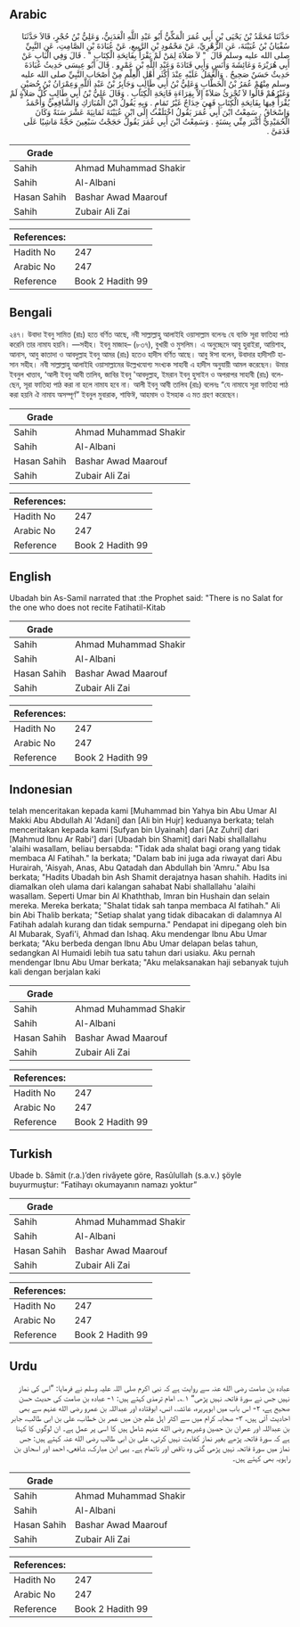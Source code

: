 ## Arabic


<div dir="rtl" lang="ar" style={{fontSize:'larger',backgroundColor:'#f8f9fa',padding:20}}>
حَدَّثَنَا مُحَمَّدُ بْنُ يَحْيَى بْنِ أَبِي عُمَرَ الْمَكِّيُّ أَبُو عَبْدِ اللَّهِ الْعَدَنِيُّ، وَعَلِيُّ بْنُ حُجْرٍ، قَالاَ حَدَّثَنَا سُفْيَانُ بْنُ عُيَيْنَةَ، عَنِ الزُّهْرِيِّ، عَنْ مَحْمُودِ بْنِ الرَّبِيعِ، عَنْ عُبَادَةَ بْنِ الصَّامِتِ، عَنِ النَّبِيِّ صلى الله عليه وسلم قَالَ ‏ "‏ لاَ صَلاَةَ لِمَنْ لَمْ يَقْرَأْ بِفَاتِحَةِ الْكِتَابِ ‏"‏ ‏.‏ قَالَ وَفِي الْبَابِ عَنْ أَبِي هُرَيْرَةَ وَعَائِشَةَ وَأَنَسٍ وَأَبِي قَتَادَةَ وَعَبْدِ اللَّهِ بْنِ عَمْرٍو ‏.‏ قَالَ أَبُو عِيسَى حَدِيثُ عُبَادَةَ حَدِيثٌ حَسَنٌ صَحِيحٌ ‏.‏ وَالْعَمَلُ عَلَيْهِ عِنْدَ أَكْثَرِ أَهْلِ الْعِلْمِ مِنْ أَصْحَابِ النَّبِيِّ صلى الله عليه وسلم مِنْهُمْ عُمَرُ بْنُ الْخَطَّابِ وَعَلِيُّ بْنُ أَبِي طَالِبٍ وَجَابِرُ بْنُ عَبْدِ اللَّهِ وَعِمْرَانُ بْنُ حُصَيْنٍ وَغَيْرُهُمْ قَالُوا لاَ تُجْزِئُ صَلاَةٌ إِلاَّ بِقِرَاءَةِ فَاتِحَةِ الْكِتَابِ ‏.‏ وَقَالَ عَلِيُّ بْنُ أَبِي طَالِبٍ كُلُّ صَلاَةٍ لَمْ يُقْرَأْ فِيهَا بِفَاتِحَةِ الْكِتَابِ فَهِيَ خِدَاجٌ غَيْرُ تَمَامٍ ‏.‏ وَبِهِ يَقُولُ ابْنُ الْمُبَارَكِ وَالشَّافِعِيُّ وَأَحْمَدُ وَإِسْحَاقُ ‏.‏ سَمِعْتُ ابْنَ أَبِي عُمَرَ يَقُولُ اخْتَلَفْتُ إِلَى ابْنِ عُيَيْنَةَ ثَمَانِيَةَ عَشْرَ سَنَةً وَكَانَ الْحُمَيْدِيُّ أَكْبَرَ مِنِّي بِسَنَةٍ ‏.‏ وَسَمِعْتُ ابْنَ أَبِي عُمَرَ يَقُولُ حَجَجْتُ سَبْعِينَ حَجَّةً مَاشِيًا عَلَى قَدَمَىَّ ‏.‏
</div>
<div style={{backgroundColor:'#f8f9fa',padding:20, marginBottom: 10}}><table> <thead> <tr> <th>Grade</th> <th></th> </tr> </thead> <tbody> <tr><td>Sahih</td><td>Ahmad Muhammad Shakir</td></tr><tr><td>Sahih</td><td>Al-Albani</td></tr><tr><td>Hasan Sahih</td><td>Bashar Awad Maarouf</td></tr><tr><td>Sahih</td><td>Zubair Ali Zai</td></tr></tbody></table><table> <thead> <tr> <th>References:</th> <th></th> </tr> </thead> <tbody><tr><td>Hadith No</td><td>247</td></tr><tr><td>Arabic No</td><td>247</td></tr><tr><td>Reference</td><td>Book 2 Hadith 99</td></tr></tbody></table></div>

## Bengali


<div dir="ltr" lang="bn" style={{fontSize:'larger',backgroundColor:'#f8f9fa',padding:20}}>
২৪৭। উবাদা ইবনু সামিত (রাঃ) হতে বর্ণিত আছে, নবী সাল্লাল্লাহু আলাইহি ওয়াসাল্লাম বলেনঃ যে ব্যক্তি সূরা ফাতিহা পাঠ করেনি তার নামায হয়নি। —সহীহ। ইবনু মাজাহ– (৮৩৭), বুখারী ও মুসলিম। এ অনুচ্ছেদে আবু হুরাইরা, আয়িশাহ, আনাস, আবু কাতাদা ও আবদুল্লাহ ইবনু আমর (রাঃ) হতেও হাদীস বর্ণিত আছে। আবু ঈসা বলেন, উবাদার হাদীসটি হাসান সহীহ। নবী সাল্লাল্লাহু আলাইহি ওয়াসাল্লামের উল্লেখযোগ্য সংখ্যক সাহাবী এ হাদীস অনুযায়ী আমল করেছেন। উমার ইবনুল খাত্তাব, ‘আলী ইবনু আবী তালিব, জাবির ইবনু 'আবদুল্লাহ, ইমরান ইবনু হুসাইন ও অপরাপর সাহাবী (রাঃ) বলেছেন, সূরা ফাতিহা পাঠ করা না হলে নামায হবে না। আলী ইবনু আবী তালিব (রাঃ) বলেনঃ “যে নামাযে সূরা ফাতিহা পাঠ করা হয়নি ঐ নামায অসম্পূর্ণ” ইবনুল মুবারাক, শাফিঈ, আহমাদ ও ইসহাক এ মত গ্রহণ করেছেন।
</div>
<div style={{backgroundColor:'#f8f9fa',padding:20, marginBottom: 10}}><table> <thead> <tr> <th>Grade</th> <th></th> </tr> </thead> <tbody> <tr><td>Sahih</td><td>Ahmad Muhammad Shakir</td></tr><tr><td>Sahih</td><td>Al-Albani</td></tr><tr><td>Hasan Sahih</td><td>Bashar Awad Maarouf</td></tr><tr><td>Sahih</td><td>Zubair Ali Zai</td></tr></tbody></table><table> <thead> <tr> <th>References:</th> <th></th> </tr> </thead> <tbody><tr><td>Hadith No</td><td>247</td></tr><tr><td>Arabic No</td><td>247</td></tr><tr><td>Reference</td><td>Book 2 Hadith 99</td></tr></tbody></table></div>

## English


<div dir="ltr" lang="en" style={{fontSize:'larger',backgroundColor:'#f8f9fa',padding:20}}>
Ubadah bin As-Samil narrated that :the Prophet said: "There is no Salat for the one who does not recite Fatihatil-Kitab
</div>
<div style={{backgroundColor:'#f8f9fa',padding:20, marginBottom: 10}}><table> <thead> <tr> <th>Grade</th> <th></th> </tr> </thead> <tbody> <tr><td>Sahih</td><td>Ahmad Muhammad Shakir</td></tr><tr><td>Sahih</td><td>Al-Albani</td></tr><tr><td>Hasan Sahih</td><td>Bashar Awad Maarouf</td></tr><tr><td>Sahih</td><td>Zubair Ali Zai</td></tr></tbody></table><table> <thead> <tr> <th>References:</th> <th></th> </tr> </thead> <tbody><tr><td>Hadith No</td><td>247</td></tr><tr><td>Arabic No</td><td>247</td></tr><tr><td>Reference</td><td>Book 2 Hadith 99</td></tr></tbody></table></div>

## Indonesian


<div dir="ltr" lang="id" style={{fontSize:'larger',backgroundColor:'#f8f9fa',padding:20}}>
telah menceritakan kepada kami [Muhammad bin Yahya bin Abu Umar Al Makki Abu Abdullah Al 'Adani] dan [Ali bin Hujr] keduanya berkata; telah menceritakan kepada kami [Sufyan bin Uyainah] dari [Az Zuhri] dari [Mahmud Ibnu Ar Rabi'] dari [Ubadah bin Shamit] dari Nabi shallallahu 'alaihi wasallam, beliau bersabda: "Tidak ada shalat bagi orang yang tidak membaca Al Fatihah." Ia berkata; "Dalam bab ini juga ada riwayat dari Abu Hurairah, 'Aisyah, Anas, Abu Qatadah dan Abdullah bin 'Amru." Abu Isa berkata; "Hadits Ubadah bin Ash Shamit derajatnya hasan shahih. Hadits ini diamalkan oleh ulama dari kalangan sahabat Nabi shallallahu 'alaihi wasallam. Seperti Umar bin Al Khaththab, Imran bin Hushain dan selain mereka. Mereka berkata; "Shalat tidak sah tanpa membaca Al fatihah." Ali bin Abi Thalib berkata; "Setiap shalat yang tidak dibacakan di dalamnya Al Fatihah adalah kurang dan tidak sempurna." Pendapat ini dipegang oleh bin Al Mubarak, Syafi'i, Ahmad dan Ishaq. Aku mendengar Ibnu Abu Umar berkata; "Aku berbeda dengan Ibnu Abu Umar delapan belas tahun, sedangkan Al Humaidi lebih tua satu tahun dari usiaku. Aku pernah mendengar Ibnu Abu Umar berkata; "Aku melaksanakan haji sebanyak tujuh kali dengan berjalan kaki
</div>
<div style={{backgroundColor:'#f8f9fa',padding:20, marginBottom: 10}}><table> <thead> <tr> <th>Grade</th> <th></th> </tr> </thead> <tbody> <tr><td>Sahih</td><td>Ahmad Muhammad Shakir</td></tr><tr><td>Sahih</td><td>Al-Albani</td></tr><tr><td>Hasan Sahih</td><td>Bashar Awad Maarouf</td></tr><tr><td>Sahih</td><td>Zubair Ali Zai</td></tr></tbody></table><table> <thead> <tr> <th>References:</th> <th></th> </tr> </thead> <tbody><tr><td>Hadith No</td><td>247</td></tr><tr><td>Arabic No</td><td>247</td></tr><tr><td>Reference</td><td>Book 2 Hadith 99</td></tr></tbody></table></div>

## Turkish


<div dir="ltr" lang="tr" style={{fontSize:'larger',backgroundColor:'#f8f9fa',padding:20}}>
Ubade b. Sâmit (r.a.)’den rivâyete göre, Rasûlullah (s.a.v.) şöyle buyurmuştur: “Fatihayı okumayanın namazı yoktur”
</div>
<div style={{backgroundColor:'#f8f9fa',padding:20, marginBottom: 10}}><table> <thead> <tr> <th>Grade</th> <th></th> </tr> </thead> <tbody> <tr><td>Sahih</td><td>Ahmad Muhammad Shakir</td></tr><tr><td>Sahih</td><td>Al-Albani</td></tr><tr><td>Hasan Sahih</td><td>Bashar Awad Maarouf</td></tr><tr><td>Sahih</td><td>Zubair Ali Zai</td></tr></tbody></table><table> <thead> <tr> <th>References:</th> <th></th> </tr> </thead> <tbody><tr><td>Hadith No</td><td>247</td></tr><tr><td>Arabic No</td><td>247</td></tr><tr><td>Reference</td><td>Book 2 Hadith 99</td></tr></tbody></table></div>

## Urdu


<div dir="rtl" lang="ur" style={{fontSize:'larger',backgroundColor:'#f8f9fa',padding:20}}>
عبادہ بن صامت رضی الله عنہ سے روایت ہے کہ نبی اکرم صلی اللہ علیہ وسلم نے فرمایا: ”اس کی نماز نہیں جس نے سورۃ فاتحہ نہیں پڑھی“ ۱؎۔ امام ترمذی کہتے ہیں: ۱- عبادہ بن صامت کی حدیث حسن صحیح ہے، ۲- اس باب میں ابوہریرہ، عائشہ، انس، ابوقتادہ اور عبداللہ بن عمرو رضی الله عنہم سے بھی احادیث آئی ہیں، ۳- صحابہ کرام میں سے اکثر اہل علم جن میں عمر بن خطاب، علی بن ابی طالب، جابر بن عبداللہ اور عمران بن حصین وغیرہم رضی الله عنہم شامل ہیں کا اسی پر عمل ہے۔ ان لوگوں کا کہنا ہے کہ سورۃ فاتحہ پڑھے بغیر نماز کفایت نہیں کرتی، علی بن ابی طالب رضی الله عنہ کہتے ہیں: جس نماز میں سورۃ فاتحہ نہیں پڑھی گئی وہ ناقص اور ناتمام ہے۔ یہی ابن مبارک، شافعی، احمد اور اسحاق بن راہویہ بھی کہتے ہیں۔
</div>
<div style={{backgroundColor:'#f8f9fa',padding:20, marginBottom: 10}}><table> <thead> <tr> <th>Grade</th> <th></th> </tr> </thead> <tbody> <tr><td>Sahih</td><td>Ahmad Muhammad Shakir</td></tr><tr><td>Sahih</td><td>Al-Albani</td></tr><tr><td>Hasan Sahih</td><td>Bashar Awad Maarouf</td></tr><tr><td>Sahih</td><td>Zubair Ali Zai</td></tr></tbody></table><table> <thead> <tr> <th>References:</th> <th></th> </tr> </thead> <tbody><tr><td>Hadith No</td><td>247</td></tr><tr><td>Arabic No</td><td>247</td></tr><tr><td>Reference</td><td>Book 2 Hadith 99</td></tr></tbody></table></div>
